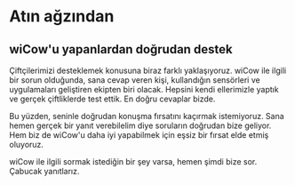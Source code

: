 # Atın ağzından

## wiCow'u yapanlardan doğrudan destek

Çiftçilerimizi desteklemek konusuna biraz farklı yaklaşıyoruz. 
wiCow ile ilgili bir sorun olduğunda, sana cevap veren kişi, 
kullandığın sensörleri ve uygulamaları geliştiren ekipten biri olacak.
Hepsini kendi ellerimizle yaptık ve gerçek çiftliklerde test ettik.
En doğru cevaplar bizde.

Bu yüzden, seninle doğrudan konuşma fırsatını kaçırmak istemiyoruz.
Sana hemen gerçek bir yanıt verebilelim diye soruların doğrudan 
bize geliyor. Hem biz de wiCow'u daha iyi yapabilmek için eşsiz bir
fırsat elde etmiş oluyoruz.

wiCow ile ilgili sormak istediğin bir şey varsa, hemen şimdi bize sor.
Çabucak yanıtlarız.
